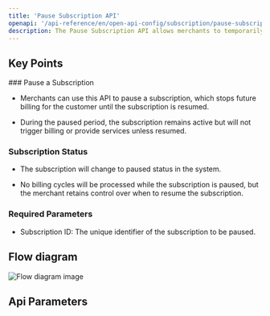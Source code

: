 ```yaml
---
title: 'Pause Subscription API'
openapi: '/api-reference/en/open-api-config/subscription/pause-subscription.json POST /api/v1/server-to-server-interface/subscription/{subscription_id}/pause'
description: The Pause Subscription API allows merchants to temporarily pause a customer subscription, halting any upcoming billing cycles until the subscription is resumed.
---
```


## Key Points

<Info>
  ### Pause a Subscription

  * Merchants can use this API to pause a subscription, which stops future billing for the customer until the subscription is resumed.

  * During the paused period, the subscription remains active but will not trigger billing or provide services unless resumed.

  ### Subscription Status

  * The subscription will change to paused status in the system.

  * No billing cycles will be processed while the subscription is paused, but the merchant retains control over when to resume the subscription.

  ### Required Parameters

  * Subscription ID: The unique identifier of the subscription to be paused.
</Info>

## Flow diagram

![Flow diagram image](/images/timeline-diagram/flows-API-subs-pause.svg)

## Api Parameters